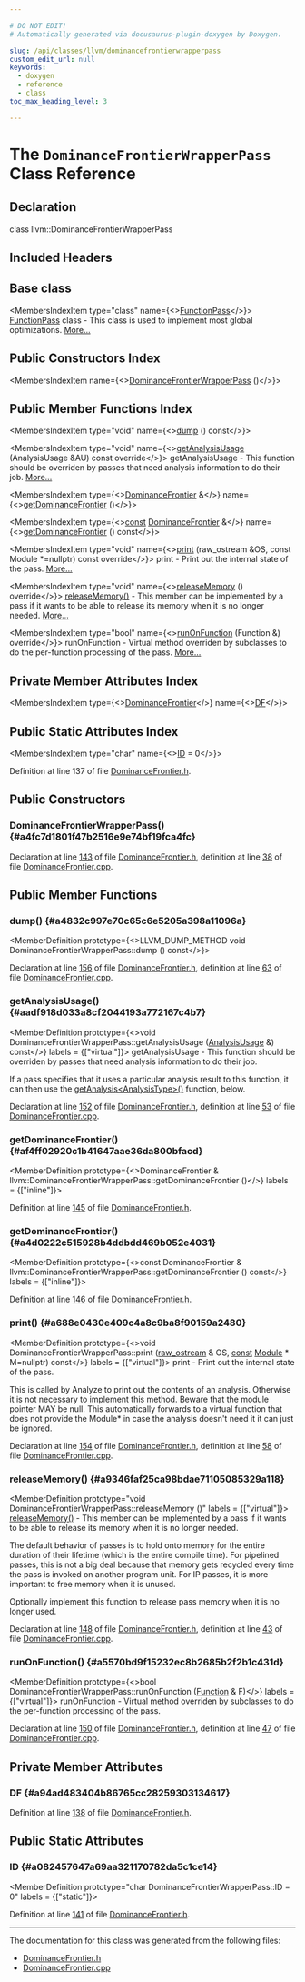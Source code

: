```yaml
---

# DO NOT EDIT!
# Automatically generated via docusaurus-plugin-doxygen by Doxygen.

slug: /api/classes/llvm/dominancefrontierwrapperpass
custom_edit_url: null
keywords:
  - doxygen
  - reference
  - class
toc_max_heading_level: 3

---
```





# The `DominanceFrontierWrapperPass` Class Reference

<DoxygenPage pluginConfig={pluginConfig}>



## Declaration

<CodeBlock>class llvm::DominanceFrontierWrapperPass</CodeBlock>

## Included Headers

<IncludesList>
<IncludesListItem
  filePath="llvm/Analysis/DominanceFrontier.h"
  permalink="/docs/api/files/include/include/llvm/include/llvm/analysis/dominancefrontier-h"
  isLocal="true" />
</IncludesList>

## Base class

<MembersIndex>

<MembersIndexItem
  type="class"
  name={<><a href="/docs/api/classes/llvm/functionpass">FunctionPass</a></>}>
<a href="/docs/api/classes/llvm/functionpass">FunctionPass</a> class - This class is used to implement most global optimizations. <a href="/docs/api/classes/llvm/functionpass/#details">More...</a>
</MembersIndexItem>

</MembersIndex>

## Public Constructors Index

<MembersIndex>

<MembersIndexItem
  name={<><a href="#a4fc7d1801f47b2516e9e74bf19fca4fc">DominanceFrontierWrapperPass</a> ()</>}>
</MembersIndexItem>

</MembersIndex>

## Public Member Functions Index

<MembersIndex>

<MembersIndexItem
  type="void"
  name={<><a href="#a4832c997e70c65c6e5205a398a11096a">dump</a> () const</>}>
</MembersIndexItem>

<MembersIndexItem
  type="void"
  name={<><a href="#aadf918d033a8cf2044193a772167c4b7">getAnalysisUsage</a> (AnalysisUsage &amp;AU) const override</>}>
getAnalysisUsage - This function should be overriden by passes that need analysis information to do their job. <a href="#aadf918d033a8cf2044193a772167c4b7">More...</a>
</MembersIndexItem>

<MembersIndexItem
  type={<><a href="/docs/api/classes/llvm/dominancefrontier">DominanceFrontier</a> &amp;</>}
  name={<><a href="#af4ff02920c1b41647aae36da800bfacd">getDominanceFrontier</a> ()</>}>
</MembersIndexItem>

<MembersIndexItem
  type={<><a href="/docs/api/files/lib/lib/target/lib/target/aarch64/aarch64promoteconstant-cpp/#a90f8350fecae261c25be85d38b451bff">const</a> <a href="/docs/api/classes/llvm/dominancefrontier">DominanceFrontier</a> &amp;</>}
  name={<><a href="#a4d0222c515928b4ddbdd469b052e4031">getDominanceFrontier</a> () const</>}>
</MembersIndexItem>

<MembersIndexItem
  type="void"
  name={<><a href="#a688e0430e409c4a8c9ba8f90159a2480">print</a> (raw&#95;ostream &amp;OS, const Module &#42;=nullptr) const override</>}>
print - Print out the internal state of the pass. <a href="#a688e0430e409c4a8c9ba8f90159a2480">More...</a>
</MembersIndexItem>

<MembersIndexItem
  type="void"
  name={<><a href="#a9346faf25ca98bdae71105085329a118">releaseMemory</a> () override</>}>
<a href="#a9346faf25ca98bdae71105085329a118">releaseMemory()</a> - This member can be implemented by a pass if it wants to be able to release its memory when it is no longer needed. <a href="#a9346faf25ca98bdae71105085329a118">More...</a>
</MembersIndexItem>

<MembersIndexItem
  type="bool"
  name={<><a href="#a5570bd9f15232ec8b2685b2f2b1c431d">runOnFunction</a> (Function &amp;) override</>}>
runOnFunction - Virtual method overriden by subclasses to do the per-function processing of the pass. <a href="#a5570bd9f15232ec8b2685b2f2b1c431d">More...</a>
</MembersIndexItem>

</MembersIndex>

## Private Member Attributes Index

<MembersIndex>

<MembersIndexItem
  type={<><a href="/docs/api/classes/llvm/dominancefrontier">DominanceFrontier</a></>}
  name={<><a href="#a94ad483404b86765cc28259303134617">DF</a></>}>
</MembersIndexItem>

</MembersIndex>

## Public Static Attributes Index

<MembersIndex>

<MembersIndexItem
  type="char"
  name={<><a href="#a082457647a69aa321170782da5c1ce14">ID</a> = 0</>}>
</MembersIndexItem>

</MembersIndex>


Definition at line 137 of file <a href="/docs/api/files/include/include/llvm/include/llvm/analysis/dominancefrontier-h">DominanceFrontier.h</a>.

<SectionDefinition>

## Public Constructors

### DominanceFrontierWrapperPass() {#a4fc7d1801f47b2516e9e74bf19fca4fc}

<MemberDefinition
  prototype="Dominance Frontier true DominanceFrontierWrapperPass::DominanceFrontierWrapperPass ()">

Declaration at line <a href="/docs/api/files/include/include/llvm/include/llvm/analysis/dominancefrontier-h/#l00143">143</a> of file <a href="/docs/api/files/include/include/llvm/include/llvm/analysis/dominancefrontier-h">DominanceFrontier.h</a>, definition at line <a href="/docs/api/files/lib/lib/analysis/dominancefrontier-cpp/#l00038">38</a> of file <a href="/docs/api/files/lib/lib/analysis/dominancefrontier-cpp">DominanceFrontier.cpp</a>.
</MemberDefinition>

</SectionDefinition>

<SectionDefinition>

## Public Member Functions

### dump() {#a4832c997e70c65c6e5205a398a11096a}

<MemberDefinition
  prototype={<>LLVM&#95;DUMP&#95;METHOD void DominanceFrontierWrapperPass::dump () const</>}>

Declaration at line <a href="/docs/api/files/include/include/llvm/include/llvm/analysis/dominancefrontier-h/#l00156">156</a> of file <a href="/docs/api/files/include/include/llvm/include/llvm/analysis/dominancefrontier-h">DominanceFrontier.h</a>, definition at line <a href="/docs/api/files/lib/lib/analysis/dominancefrontier-cpp/#l00063">63</a> of file <a href="/docs/api/files/lib/lib/analysis/dominancefrontier-cpp">DominanceFrontier.cpp</a>.
</MemberDefinition>

### getAnalysisUsage() {#aadf918d033a8cf2044193a772167c4b7}

<MemberDefinition
  prototype={<>void DominanceFrontierWrapperPass::getAnalysisUsage (<a href="/docs/api/classes/llvm/analysisusage">AnalysisUsage</a> &amp;) const</>}
  labels = {["virtual"]}>
getAnalysisUsage - This function should be overriden by passes that need analysis information to do their job.

If a pass specifies that it uses a particular analysis result to this function, it can then use the <a href="/docs/api/classes/llvm/pass/#a4863e5e463fb79955269fbf7fbf52b80">getAnalysis&lt;AnalysisType&gt;()</a> function, below.

Declaration at line <a href="/docs/api/files/include/include/llvm/include/llvm/analysis/dominancefrontier-h/#l00152">152</a> of file <a href="/docs/api/files/include/include/llvm/include/llvm/analysis/dominancefrontier-h">DominanceFrontier.h</a>, definition at line <a href="/docs/api/files/lib/lib/analysis/dominancefrontier-cpp/#l00053">53</a> of file <a href="/docs/api/files/lib/lib/analysis/dominancefrontier-cpp">DominanceFrontier.cpp</a>.
</MemberDefinition>

### getDominanceFrontier() {#af4ff02920c1b41647aae36da800bfacd}

<MemberDefinition
  prototype={<>DominanceFrontier &amp; llvm::DominanceFrontierWrapperPass::getDominanceFrontier ()</>}
  labels = {["inline"]}>

Definition at line <a href="/docs/api/files/include/include/llvm/include/llvm/analysis/dominancefrontier-h/#l00145">145</a> of file <a href="/docs/api/files/include/include/llvm/include/llvm/analysis/dominancefrontier-h">DominanceFrontier.h</a>.
</MemberDefinition>

### getDominanceFrontier() {#a4d0222c515928b4ddbdd469b052e4031}

<MemberDefinition
  prototype={<>const DominanceFrontier &amp; llvm::DominanceFrontierWrapperPass::getDominanceFrontier () const</>}
  labels = {["inline"]}>

Definition at line <a href="/docs/api/files/include/include/llvm/include/llvm/analysis/dominancefrontier-h/#l00146">146</a> of file <a href="/docs/api/files/include/include/llvm/include/llvm/analysis/dominancefrontier-h">DominanceFrontier.h</a>.
</MemberDefinition>

### print() {#a688e0430e409c4a8c9ba8f90159a2480}

<MemberDefinition
  prototype={<>void DominanceFrontierWrapperPass::print (<a href="/docs/api/classes/llvm/raw-ostream">raw&#95;ostream</a> &amp; OS, <a href="/docs/api/files/lib/lib/target/lib/target/aarch64/aarch64promoteconstant-cpp/#a90f8350fecae261c25be85d38b451bff">const</a> <a href="/docs/api/classes/llvm/module">Module</a> &#42; M=nullptr) const</>}
  labels = {["virtual"]}>
print - Print out the internal state of the pass.

This is called by Analyze to print out the contents of an analysis. Otherwise it is not necessary to implement this method. Beware that the module pointer MAY be null. This automatically forwards to a virtual function that does not provide the Module&#42; in case the analysis doesn&#39;t need it it can just be ignored.

Declaration at line <a href="/docs/api/files/include/include/llvm/include/llvm/analysis/dominancefrontier-h/#l00154">154</a> of file <a href="/docs/api/files/include/include/llvm/include/llvm/analysis/dominancefrontier-h">DominanceFrontier.h</a>, definition at line <a href="/docs/api/files/lib/lib/analysis/dominancefrontier-cpp/#l00058">58</a> of file <a href="/docs/api/files/lib/lib/analysis/dominancefrontier-cpp">DominanceFrontier.cpp</a>.
</MemberDefinition>

### releaseMemory() {#a9346faf25ca98bdae71105085329a118}

<MemberDefinition
  prototype="void DominanceFrontierWrapperPass::releaseMemory ()"
  labels = {["virtual"]}>
<a href="#a9346faf25ca98bdae71105085329a118">releaseMemory()</a> - This member can be implemented by a pass if it wants to be able to release its memory when it is no longer needed.

The default behavior of passes is to hold onto memory for the entire duration of their lifetime (which is the entire compile time). For pipelined passes, this is not a big deal because that memory gets recycled every time the pass is invoked on another program unit. For IP passes, it is more important to free memory when it is unused.

Optionally implement this function to release pass memory when it is no longer used.

Declaration at line <a href="/docs/api/files/include/include/llvm/include/llvm/analysis/dominancefrontier-h/#l00148">148</a> of file <a href="/docs/api/files/include/include/llvm/include/llvm/analysis/dominancefrontier-h">DominanceFrontier.h</a>, definition at line <a href="/docs/api/files/lib/lib/analysis/dominancefrontier-cpp/#l00043">43</a> of file <a href="/docs/api/files/lib/lib/analysis/dominancefrontier-cpp">DominanceFrontier.cpp</a>.
</MemberDefinition>

### runOnFunction() {#a5570bd9f15232ec8b2685b2f2b1c431d}

<MemberDefinition
  prototype={<>bool DominanceFrontierWrapperPass::runOnFunction (<a href="/docs/api/classes/llvm/function">Function</a> &amp; F)</>}
  labels = {["virtual"]}>
runOnFunction - Virtual method overriden by subclasses to do the per-function processing of the pass.

Declaration at line <a href="/docs/api/files/include/include/llvm/include/llvm/analysis/dominancefrontier-h/#l00150">150</a> of file <a href="/docs/api/files/include/include/llvm/include/llvm/analysis/dominancefrontier-h">DominanceFrontier.h</a>, definition at line <a href="/docs/api/files/lib/lib/analysis/dominancefrontier-cpp/#l00047">47</a> of file <a href="/docs/api/files/lib/lib/analysis/dominancefrontier-cpp">DominanceFrontier.cpp</a>.
</MemberDefinition>

</SectionDefinition>

<SectionDefinition>

## Private Member Attributes

### DF {#a94ad483404b86765cc28259303134617}

<MemberDefinition
  prototype="DominanceFrontier llvm::DominanceFrontierWrapperPass::DF">

Definition at line <a href="/docs/api/files/include/include/llvm/include/llvm/analysis/dominancefrontier-h/#l00138">138</a> of file <a href="/docs/api/files/include/include/llvm/include/llvm/analysis/dominancefrontier-h">DominanceFrontier.h</a>.
</MemberDefinition>

</SectionDefinition>

<SectionDefinition>

## Public Static Attributes

### ID {#a082457647a69aa321170782da5c1ce14}

<MemberDefinition
  prototype="char DominanceFrontierWrapperPass::ID = 0"
  labels = {["static"]}>

Definition at line <a href="/docs/api/files/include/include/llvm/include/llvm/analysis/dominancefrontier-h/#l00141">141</a> of file <a href="/docs/api/files/include/include/llvm/include/llvm/analysis/dominancefrontier-h">DominanceFrontier.h</a>.
</MemberDefinition>

</SectionDefinition>

<hr/>

The documentation for this class was generated from the following files:

<ul>
<li><a href="/docs/api/files/include/include/llvm/include/llvm/analysis/dominancefrontier-h">DominanceFrontier.h</a></li>
<li><a href="/docs/api/files/lib/lib/analysis/dominancefrontier-cpp">DominanceFrontier.cpp</a></li>
</ul>

</DoxygenPage>
